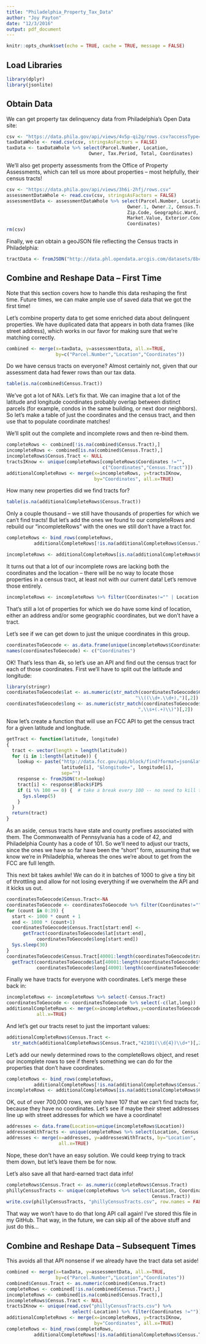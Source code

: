 ```yaml
---
title: "Philadelphia_Property_Tax_Data"
author: "Joy Payton"
date: "12/3/2016"
output: pdf_document
---
```


```r
knitr::opts_chunk$set(echo = TRUE, cache = TRUE, message = FALSE)
```

## Load Libraries

```r
library(dplyr)
library(jsonlite)
```

## Obtain Data 

We can get property tax delinquency data from Philadelphia's Open Data site:

```r
csv <- "https://data.phila.gov/api/views/4v5p-qi2q/rows.csv?accessType=DOWNLOAD&bom=true"
taxDataWhole <- read.csv(csv, stringsAsFactors = FALSE)
taxData <- taxDataWhole %>% select(Parcel.Number, Location,
                              Owner, Tax.Period, Total, Coordinates)
```

We'll also get property assessments from the Office of Property Assessments, 
which can tell us more about properties -- most helpfully, their census tracts!

```r
csv <- "https://data.phila.gov/api/views/3h6i-2hfj/rows.csv"
assessmentDataWhole <- read.csv(csv, stringsAsFactors = FALSE)
assessmentData <- assessmentDataWhole %>% select(Parcel.Number, Location, 
                                            Owner.1, Owner.2, Census.Tract,
                                            Zip.Code, Geographic.Ward,
                                            Market.Value, Exterior.Condition,
                                            Coordinates)
rm(csv)
```

Finally, we can obtain a geoJSON file reflecting the Census tracts in 
Philadelphia:

```r
tractData <- fromJSON("http://data.phl.opendata.arcgis.com/datasets/8bc0786524a4486bb3cf0f9862ad0fbf_0.geojson")
```

## Combine and Reshape Data -- First Time

Note that this section covers how to handle this data reshaping the first time.
Future times, we can make ample use of saved data that we got the first time!

Let's combine property data to get some enriched data about delinquent 
properties. We have duplicated data that appears in both data frames 
(like street address), which works in our favor for making sure that we're 
matching correctly.

```r
combined <- merge(x=taxData, y=assessmentData, all.x=TRUE, 
                  by=c("Parcel.Number","Location","Coordinates"))
```

Do we have census tracts on everyone?  Almost certainly not, given that our
assessment data had fewer rows than our tax data.

```r
table(is.na(combined$Census.Tract))
```

We've got a lot of NA's.  Let's fix that.  We can imagine that a lot of the 
latitude and longitude coordinates probably overlap between distinct parcels
(for example, condos in the same building, or next door neighbors).  So let's
make a table of just the coordinates and the census tract, and then use that
to populate coordinate matches!

We'll split out the complete and incomplete rows and then re-bind them.

```r
completeRows <- combined[!is.na(combined$Census.Tract),]
incompleteRows <- combined[is.na(combined$Census.Tract),]
incompleteRows$Census.Tract <- NULL
tractsIKnow <- unique(completeRows[completeRows$Coordinates !="",
                                   c("Coordinates","Census.Tract")])
additionalCompleteRows <- merge(x=incompleteRows, y=tractsIKnow,
                                by="Coordinates", all.x=TRUE)
```

How many new properties did we find tracts for?

```r
table(is.na(additionalCompleteRows$Census.Tract))
```

Only a couple thousand -- we still have thousands of properties for which we 
can't find tracts!  But let's add the ones we found to our completeRows and 
rebuild our "incompleteRows" with the ones we still don't have a tract for.

```r
completeRows <- bind_rows(completeRows, 
          additionalCompleteRows[!is.na(additionalCompleteRows$Census.Tract),])
```

```r
incompleteRows <- additionalCompleteRows[is.na(additionalCompleteRows$Census.Tract),]
```

It turns out that a lot of our incomplete rows are lacking both the coordinates
and the location -- there will be no way to locate those properties in a census
tract, at least not with our current data!  Let's remove those entirely.

```r
incompleteRows <- incompleteRows %>% filter(Coordinates!="" | Location != "")
```

That's still a lot of properties for which we do have some kind of location,
either an address and/or some geographic coordinates, but we don't have a tract.

Let's see if we can get down to just the unique coordinates in this group.

```r
coordinatesToGeocode <- as.data.frame(unique(incompleteRows$Coordinates))
names(coordinatesToGeocode) <- c("Coordinates")
```

OK!  That's less than 4k, so let's use an API and find out the census tract for
each of those coordinates.  First we'll have to split out the latitude and 
longitude:

```r
library(stringr)
coordinatesToGeocode$lat <- as.numeric(str_match(coordinatesToGeocode$Coordinates, 
                                               "\\((\\d+.\\d+),")[,2])
coordinatesToGeocode$long <- as.numeric(str_match(coordinatesToGeocode$Coordinates, 
                                                ",\\s+(.+)\\)")[,2])
```

Now let's create a function that will use  an FCC API to get the census tract 
for a given latitude and longitude.

```r
getTract <- function(latitude, longitude)
{
  tract <- vector(length = length(latitude))
  for (i in 1:length(latitude)) {
    lookup <- paste("http://data.fcc.gov/api/block/find?format=json&latitude=", 
                    latitude[i], "&longitude=", longitude[i],
                    sep="")
    response <- fromJSON(txt=lookup)
    tract[i] <- response$Block$FIPS
    if (i %% 100 == 0) {  # take a break every 100 -- no need to kill the API!
      Sys.sleep(5)
    }
  }
  return(tract)
}
```

As an aside, census tracts have state and county prefixes associated with them.
The Commonwealth of Pennsylvania has a code of 42, and Philadelphia County has
a code of 101.  So we'll need to adjust our tracts, since the ones we have so
far have been the "short" form, assuming that we know we're in Philadelphia, 
whereas the ones we're about to get from the FCC are full length.

This next bit takes awhile!  We can do it in batches of 1000 to give a tiny 
bit of throttling and allow for not losing everything if we overwhelm the API 
and it kicks us out.

```r
coordinatesToGeocode$Census.Tract<-NA
coordinatesToGeocode <- coordinatesToGeocode %>% filter(Coordinates!="")
for (count in 0:39) {
  start <- 1000 * count + 1
  end <- 1000 * (count+1)
  coordinatesToGeocode$Census.Tract[start:end] <- 
      getTract(coordinatesToGeocode$lat[start:end], 
           coordinatesToGeocode$long[start:end])
  Sys.sleep(30)
}
coordinatesToGeocode$Census.Tract[40001:length(coordinatesToGeocode$tract)] <- 
  getTract(coordinatesToGeocode$lat[40001:length(coordinatesToGeocode$tract)], 
           coordinatesToGeocode$long[40001:length(coordinatesToGeocode$tract)])

```


Finally we have tracts for everyone with coordinates.  Let's merge these back
in:

```r
incompleteRows <- incompleteRows %>% select(-Census.Tract)
coordinatesToGeocode <- coordinatesToGeocode %>% select(-c(lat,long))
additionalCompleteRows <- merge(x=incompleteRows,y=coordinatesToGeocode, by="Coordinates", 
           all.x=TRUE)
```

And let's get our tracts reset to just the important values:

```r
additionalCompleteRows$Census.Tract <- 
  str_match(additionalCompleteRows$Census.Tract,"42101(\\d{4})\\d+")[,2]
```

Let's add our newly determined rows to the completeRows object, and reset our 
incomplete rows to see if there's something we can do for the properties that 
don't have coordinates. 

```r
completeRows <- bind_rows(completeRows, 
          additionalCompleteRows[!is.na(additionalCompleteRows$Census.Tract),])
incompleteRows <- additionalCompleteRows[is.na(additionalCompleteRows$Census.Tract),]
```

OK, out of over 700,000 rows, we only have 107 that we can't find tracts for, 
because they have no coordinates.  Let's see if maybe their street addresses 
line up with street addresses for which we have a coordinate!

```r
addresses <- data.frame(Location=unique(incompleteRows$Location))
addressesWithTracts <- unique(completeRows %>% select(Location, Census.Tract))
addresses <- merge(x=addresses, y=addressesWithTracts, by="Location",
                   all.x=TRUE)
```

Nope, these don't have an easy solution.  We could keep trying to track them
down, but let's leave them be for now.

Let's also save all that hard-earned tract data info!

```r
completeRows$Census.Tract <- as.numeric(completeRows$Census.Tract)
phillyCensusTracts <- unique(completeRows %>% select(Location, Coordinates,
                                                     Census.Tract))
write.csv(phillyCensusTracts, "phillyCensusTracts.csv", row.names = FALSE)
```

That way we won't have to do that long API call again!  I've stored this 
file in my GitHub.  That way, in the future, we can skip all of the above stuff 
and just do this...


## Combine and Reshape Data -- Subsequent Times

This avoids all that API nonsense if we already have the tract data set aside!

```r
combined <- merge(x=taxData, y=assessmentData, all.x=TRUE, 
                  by=c("Parcel.Number","Location","Coordinates"))
combined$Census.Tract <- as.numeric(combined$Census.Tract)
completeRows <- combined[!is.na(combined$Census.Tract),]
incompleteRows <- combined[is.na(combined$Census.Tract),]
incompleteRows$Census.Tract <- NULL
tractsIKnow <- unique(read.csv("phillyCensusTracts.csv") %>% 
                        select(-Location) %>% filter(Coordinates !=""))
additionalCompleteRows <- merge(x=incompleteRows, y=tractsIKnow,
                                by="Coordinates", all.x=TRUE)
completeRows <- bind_rows(completeRows, 
          additionalCompleteRows[!is.na(additionalCompleteRows$Census.Tract),])
```

